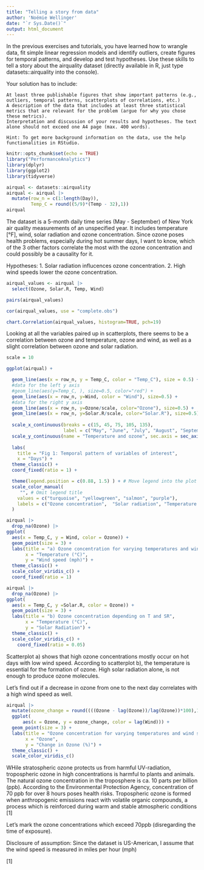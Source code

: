```yaml
---
title: "Telling a story from data"
author: 'Noémie Wellinger'
date: "`r Sys.Date()`"
output: html_document
---
```


In the previous exercises and tutorials, you have learned how to wrangle data, fit simple linear regression models and identify outliers, create figures for temporal patterns, and develop and test hypotheses. Use these skills to tell a story about the airquality dataset (directly available in R, just type datasets::airquality into the console).

Your solution has to include:

    At least three publishable figures that show important patterns (e.g., outliers, temporal patterns, scatterplots of correlations, etc.)
    A description of the data that includes at least three statistical metrics that are relevant for the problem (argue for why you chose these metrics).
    Interpretation and discussion of your results and hypotheses. The text alone should not exceed one A4 page (max. 400 words).

    Hint: To get more background information on the data, use the help functionalities in RStudio.

```r
knitr::opts_chunk$set(echo = TRUE)
library("PerformanceAnalytics")
library(dplyr)
library(ggplot2)
library(tidyverse)
```

```r
airqual <- datasets::airquality
airqual <- airqual |>
  mutate(row_n = c(1:length(Day)),
         Temp_C = round((5/9)*(Temp - 32),1)) 
airqual
```

The dataset is a 5-month daily time series (May - September) of New York air quality measurements of an unspecified year. It includes temperature [°F], wind, solar radiation and ozone concentration.
Since ozone poses health problems, especially during hot summer days, I want to know, which of the 3 other factors correlate the most with the ozone concentration and could possibly be a causality for it.

Hypotheses: 
1. Solar radiation influcences ozone concentration.
2. High wind speeds lower the ozone concentration.

```r
airqual_values <- airqual |>
  select(Ozone, Solar.R, Temp, Wind) 

pairs(airqual_values)

cor(airqual_values, use = "complete.obs")

chart.Correlation(airqual_values, histogram=TRUE, pch=19)
```
Looking at all the variables paired up in scatterplots, there seems to be a correlation between ozone and temperature, ozone and wind, as well as a slight correlation between ozone and solar radiation.



```r
scale = 10

ggplot(airqual) +

  geom_line(aes(x = row_n, y = Temp_C, color = "Temp_C"), size = 0.5) +
  #data for the left y axis
  #geom_line(aes(y=Temp_C, ), size=0.5, color="red") + 
  geom_line(aes(x = row_n, y=Wind, color = "Wind"), size=0.5) +
  #data for the right y axis
  geom_line(aes(x = row_n, y=Ozone/scale, color="Ozone"), size=0.5) +
  geom_line(aes(x = row_n, y=Solar.R/scale, color="Solar.R"), size=0.5) +
  
  scale_x_continuous(breaks = c(15, 45, 75, 105, 135), 
                     label = c("May", "June", "July", "August", "September")) +
  scale_y_continuous(name = "Temperature and ozone", sec.axis = sec_axis(~.*scale, name = "Wind & solar radiation")) +
  
  labs(
    title = "Fig 1: Temporal pattern of variables of interest",
    x = "Days") +
  theme_classic() +
  coord_fixed(ratio = 1) +

  theme(legend.position = c(0.88, 1.5) ) + # Move legend into the plot
  scale_color_manual(
     "", # Omit legend title
    values = c("turquoise", "yellowgreen", "salmon", "purple"),
    labels = c("Ozone concentration",  "Solar radiation", "Temperature [°C]", "Wind speed")
  )


```

```r
airqual |>
  drop_na(Ozone) |>
ggplot(
  aes(x = Temp_C, y = Wind, color = Ozone)) +
  geom_point(size = 3) +
  labs(title = "a) Ozone concentration for varying temperatures and wind speeds",
       x = "Temperature (°C)",
       y = "Wind speed (mph)") +
  theme_classic() +
  scale_color_viridis_c() +
  coord_fixed(ratio = 1)

airqual |>
  drop_na(Ozone) |>
ggplot(
  aes(x = Temp_C, y =Solar.R, color = Ozone)) +
  geom_point(size = 3) +
  labs(title = "b) Ozone concentration depending on T and SR",
       x = "Temperature (°C)",
       y = "Solar Radiation") +
  theme_classic() +
  scale_color_viridis_c() +
    coord_fixed(ratio = 0.05)


```
Scatterplot a) shows that high ozone concentrations mostly occur on hot days with low wind speed.
According to scatterplot b), the temperature is essential for the formation of ozone. High solar radiation alone, is not enough to produce ozone molecules.



Let's find out if a decrease in ozone from one to the next day correlates with a high wind speed as well.

```r
airqual |>
  mutate(ozone_change = round((((Ozone - lag(Ozone))/lag(Ozone))*100),1)) |>
  ggplot(
      aes(x = Ozone, y = ozone_change, color = lag(Wind))) +
  geom_point(size = 3) +
  labs(title = "Ozone concentration for varying temperatures and wind speeds",
       x = "Ozone",
       y = "Change in Ozone (%)") +
  theme_classic() +
  scale_color_viridis_c()
```

WHile stratospheric ozone protects us from harmful UV-radiation, tropospheric ozone in high concentrations is harmful to plants and animals. The natural ozone concentration in the troposphere is ca. 10 parts per billion (ppb). 
According to the Environmental Protection Agency, concentration of 70 ppb for over 8 hours poses health risks. 
Tropospheric ozone is formed when anthropogenic emissions react with volatile organic compounds, a process which is reinforced during warm and stable atmospheric conditions [1]

Let's mark the ozone concentrations which exceed 70ppb (disregarding the time of exposure). 

Disclosure of assumption:
Since the dataset is US-American, I assume that the wind speed is measured in miles per hour (mph)


[1] 
